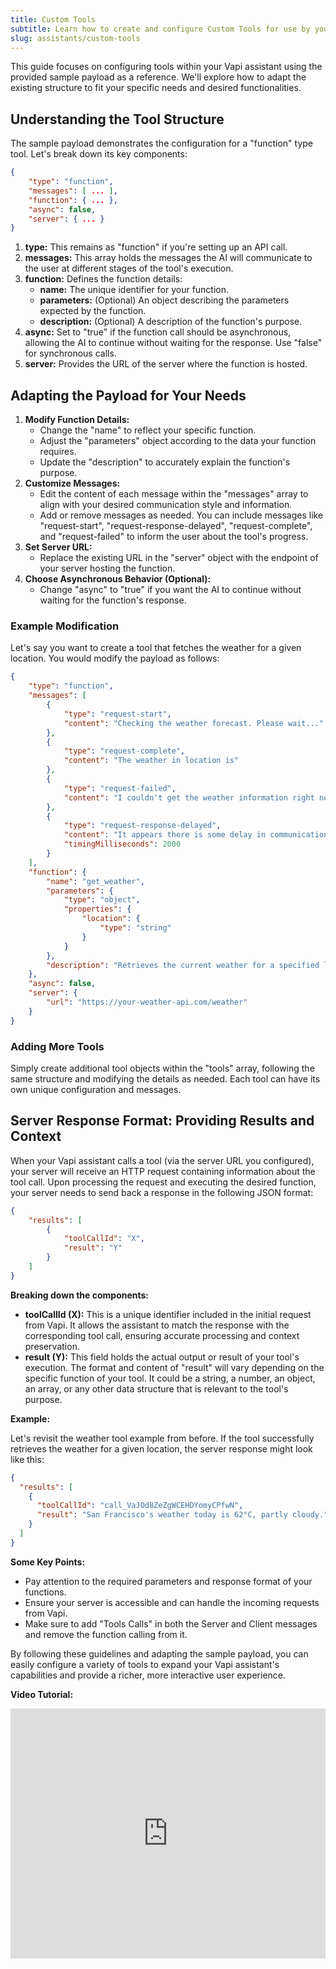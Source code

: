 ```yaml
---
title: Custom Tools
subtitle: Learn how to create and configure Custom Tools for use by your Vapi assistants.
slug: assistants/custom-tools
---
```



This guide focuses on configuring tools within your Vapi assistant using the provided sample payload as a reference. We'll explore how to adapt the existing structure to fit your specific needs and desired functionalities.

## Understanding the Tool Structure

The sample payload demonstrates the configuration for a "function" type tool. Let's break down its key components:

```json
{
    "type": "function",
    "messages": [ ... ],
    "function": { ... },
    "async": false,
    "server": { ... }
}
```
1. **type:** This remains as "function" if you're setting up an API call.
2. **messages:** This array holds the messages the AI will communicate to the user at different stages of the tool's execution.
3. **function:** Defines the function details:
    - **name:** The unique identifier for your function.
    - **parameters:** (Optional) An object describing the parameters expected by the function.
    - **description:** (Optional) A description of the function's purpose.
4. **async:** Set to "true" if the function call should be asynchronous, allowing the AI to continue without waiting for the response. Use "false" for synchronous calls.
5. **server:** Provides the URL of the server where the function is hosted.

## Adapting the Payload for Your Needs

1. **Modify Function Details:**
    - Change the "name" to reflect your specific function.
    - Adjust the "parameters" object according to the data your function requires.
    - Update the "description" to accurately explain the function's purpose.
2. **Customize Messages:**
    - Edit the content of each message within the "messages" array to align with your desired communication style and information.
    - Add or remove messages as needed. You can include messages like "request-start", "request-response-delayed", "request-complete", and "request-failed" to inform the user about the tool's progress.
3. **Set Server URL:**
    - Replace the existing URL in the "server" object with the endpoint of your server hosting the function.
4. **Choose Asynchronous Behavior (Optional):**
    - Change "async" to "true" if you want the AI to continue without waiting for the function's response.

### Example Modification

Let's say you want to create a tool that fetches the weather for a given location. You would modify the payload as follows:

```json
{
    "type": "function",
    "messages": [
        {
            "type": "request-start",
            "content": "Checking the weather forecast. Please wait..."
        },
        {
            "type": "request-complete",
            "content": "The weather in location is"
        },
        {
            "type": "request-failed",
            "content": "I couldn't get the weather information right now."
        },
        {
            "type": "request-response-delayed",
            "content": "It appears there is some delay in communication with the weather API.",
            "timingMilliseconds": 2000
        }
    ],
    "function": {
        "name": "get_weather",
        "parameters": {
            "type": "object",
            "properties": {
                "location": {
                    "type": "string"
                }
            }
        },
        "description": "Retrieves the current weather for a specified location."
    },
    "async": false,
    "server": {
        "url": "https://your-weather-api.com/weather"
    }
}
```

### Adding More Tools

Simply create additional tool objects within the "tools" array, following the same structure and modifying the details as needed. Each tool can have its own unique configuration and messages.

## Server Response Format: Providing Results and Context

When your Vapi assistant calls a tool (via the server URL you configured), your server will receive an HTTP request containing information about the tool call. Upon processing the request and executing the desired function, your server needs to send back a response in the following JSON format:


```json
{
    "results": [
        {
            "toolCallId": "X",
            "result": "Y"
        }
    ]
}
```

**Breaking down the components:**

- **toolCallId (X):** This is a unique identifier included in the initial request from Vapi. It allows the assistant to match the response with the corresponding tool call, ensuring accurate processing and context preservation.
- **result (Y):** This field holds the actual output or result of your tool's execution. The format and content of "result" will vary depending on the specific function of your tool. It could be a string, a number, an object, an array, or any other data structure that is relevant to the tool's purpose.

**Example:**

Let's revisit the weather tool example from before. If the tool successfully retrieves the weather for a given location, the server response might look like this:

```json
{
  "results": [
    {
      "toolCallId": "call_VaJOd8ZeZgWCEHDYomyCPfwN",
      "result": "San Francisco's weather today is 62°C, partly cloudy."
    }
  ]
}
```

**Some Key Points:**

- Pay attention to the required parameters and response format of your functions.
- Ensure your server is accessible and can handle the incoming requests from Vapi.
- Make sure to add "Tools Calls" in both the Server and Client messages and remove the function calling from it.

By following these guidelines and adapting the sample payload, you can easily configure a variety of tools to expand your Vapi assistant's capabilities and provide a richer, more interactive user experience.


**Video Tutorial:**
<iframe
        src="https://www.youtube.com/embed/4fLe3sRH_uI?si=rAE5sWS2f8Ky5Zgx"
        title="YouTube video player"
        frameborder="0"
        allow="accelerometer; autoplay; clipboard-write; encrypted-media; gyroscope; picture-in-picture; web-share"
        referrerpolicy="strict-origin-when-cross-origin"
        width="100%"
        height="400px"
        allowfullscreen
/>
